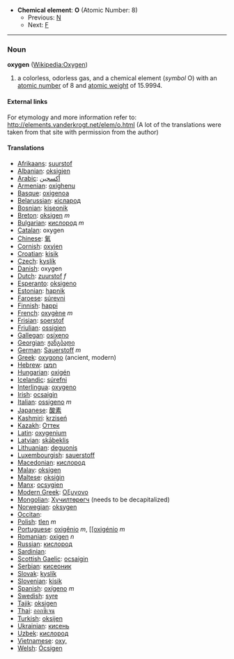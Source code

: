 *'''Chemical element''': '''O''' (Atomic Number: 8)
**Previous: [[Nitrogen|N]]
**Next: [[Fluorine|F]]
----
=== Noun ===
'''oxygen''' ([[en:Oxygen|Wikipedia:Oxygen]])

# a colorless, odorless gas, and a chemical element (''symbol'' O) with an [[atomic number]] of 8 and [[atomic weight]] of 15.9994.
====External links====
For etymology and more information refer to:
http://elements.vanderkrogt.net/elem/o.html
(A lot of the translations were taken from that site with permission from the author)

==== Translations ====
*[[Afrikaans]]: [[suurstof]]
*[[Albanian]]: [[oksigjen]]
*[[Arabic]]: [[أكسجين]]
*[[Armenian]]: [[oxighenu]]
*[[Basque]]: [[oxigenoa]]
*[[Belarussian]]: [[кiсларод]]
*[[Bosnian]]: [[kiseonik]]
*[[Breton]]: [[oksigen]] ''m''
*[[Bulgarian]]: [[кислород]] ''m''
*[[Catalan]]: oxygen
*[[Chinese]]: [[氧]]
*[[Cornish]]: [[oxyjen]]
*[[Croatian]]: [[kisik]]
*[[Czech]]: [[kyslík]]
*[[Danish]]: oxygen
*[[Dutch]]: [[zuurstof]] ''f''
*[[Esperanto]]: [[oksigeno]]
*[[Estonian]]: [[hapnik]]
*[[Faroese]]: [[súrevni]]
*[[Finnish]]: [[happi]]
*[[French]]: [[oxygène]] ''m''
*[[Frisian]]: [[soerstof]]
*[[Friulian]]: [[ossigjen]]
*[[Gallegan]]: [[osíxeno]]
*[[Georgian]]: [[ჟანგბადი]]
*[[German]]: [[Sauerstoff]] ''m''
*[[Greek]]: [[oxygono]] (ancient, modern)
*[[Hebrew]]: [[חמצן]]
*[[Hungarian]]: [[oxigén]]
*[[Icelandic]]: [[súrefni]]
*[[Interlingua]]: [[oxygeno]]
*[[Irish]]: [[ocsaigin]]
*[[Italian]]: [[ossigeno]] ''m''
*[[Japanese]]: [[酸素]]
*[[Kashmiri]]: [[krziseń]]
*[[Kazakh]]: [[Оттек]]
*[[Latin]]: [[oxygenium]]
*[[Latvian]]: [[skābeklis]]
*[[Lithuanian]]: [[deguonis]]
*[[Luxembourgish]]: [[sauerstoff]]
*[[Macedonian]]: [[кислород]]
*[[Malay]]: [[oksigen]]
*[[Maltese]]: [[oksiġin]]
*[[Manx]]: [[ocsygien]]
*[[Modern Greek]]: [[Οξυγονο]] '' ''
*[[Mongolian]]: [[Хүчилтөрөгч]] (needs to be decapitalized)
*[[Norwegian]]: [[oksygen]]
*[[Occitan]]: [[]]
*[[Polish]]: [[tlen]] ''m''
*[[Portuguese]]: [[oxigênio]] ''m'', [[[[oxigénio]] ''m''
*[[Romanian]]: [[oxigen]] ''n''
*[[Russian]]: [[кислород]] '' ''
*[[Sardinian]]: [[]]
*[[Scottish Gaelic]]: [[ocsaigin]]
*[[Serbian]]: [[кисеоник]]
*[[Slovak]]: [[kyslík]]
*[[Slovenian]]: [[kisik]]
*[[Spanish]]: [[oxígeno]] ''m''
*[[Swedish]]: [[syre]]
*[[Tajik]]: [[oksigen]]
*[[Thai]]: [[ออกซิเจน]]
*[[Turkish]]: [[oksijen]]
*[[Ukrainian]]: [[кисень]]
*[[Uzbek]]: [[кислород]]
*[[Vietnamese]]: [[oxy,]]
*[[Welsh]]: [[Ócsigen]]
